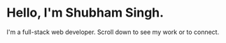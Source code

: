 # Hello, I'm Shubham Singh.

I'm a full-stack web developer. Scroll down to see my work or to connect.